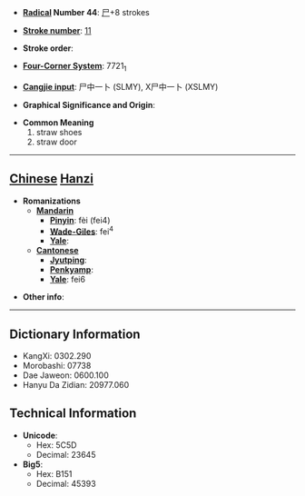 * '''[[Wiktionary:Chinese radical index| Radical]] Number 44''': [[Wiktionary:Chinese radical index 尸|尸]]+8 strokes

* '''[[Wiktionary:Chinese total strokes index|Stroke number]]''': [[Wiktionary:Chinese total strokes index 11|11]]

* '''Stroke order''': 

* '''[[Wiktionary:Chinese four corner index|Four-Corner System]]''': 7721<sub>1</sub>

* '''[[Wiktionary:Chinese Cangjie index|Cangjie input]]''': 尸中一卜 (SLMY), X尸中一卜 (XSLMY)

* '''Graphical Significance and Origin''': 

* '''Common Meaning'''
*#straw shoes
*# straw door


----

== [[Chinese]] [[Hanzi]] ==

* '''Romanizations'''
** '''[[Mandarin]]'''
*** '''[[Pinyin]]''': fèi (fei4)
*** '''[[Wade-Giles]]''': fei<sup>4</sup>
*** '''[[Yale]]''': 
** '''[[Cantonese]]'''
*** '''[[Jyutping]]''':
*** '''[[Penkyamp]]''': 
*** '''[[Yale]]''': fei6

* '''Other info''': 

----

== Dictionary Information ==

* KangXi: 0302.290
* Morobashi: 07738
* Dae Jaweon: 0600.100
* Hanyu Da Zidian: 20977.060

== Technical Information ==

* '''Unicode''':
** Hex: 5C5D
** Decimal: 23645
* '''Big5''':
** Hex: B151
** Decimal: 45393